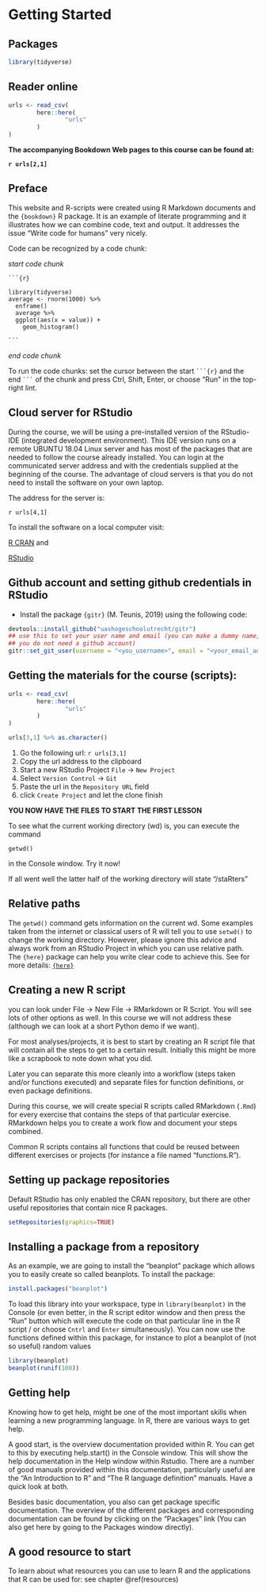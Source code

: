 # Getting Started {#gettingstarted}

## Packages
```r
library(tidyverse)
```

## Reader online

```r
urls <- read_csv(
        here::here(
                "urls"
        )
)
```

**The accompanying Bookdown Web pages to this course can be found at:**

**`r urls[2,1]`**

## Preface

This website and R-scripts were created using R Markdown documents and the `{bookdown}` R package. It is an example of literate programming and it illustrates how we can combine code, text and output. It addresses the issue "Write code for humans" very nicely.

Code can be recognized by a code chunk:

_start code chunk_

` ```{r} `

```
library(tidyverse)
average <- rnorm(1000) %>% 
  enframe()
  average %>%
  ggplot(aes(x = value)) +
    geom_histogram()
```

` ``` `

_end code chunk_

To run the code chunks: set the cursor between the start ` ```{r} ` and the end 
` ``` ` of the chunk and press Ctrl, Shift, Enter, or choose "Run" in the top-right lint.

## Cloud server for RStudio
During the course, we will be using a pre-installed version of the RStudio-IDE (integrated development environment). This IDE version runs on a remote UBUNTU 
18.04 Linux server and has most of the packages that are needed to follow the 
course already installed. You can login at the communicated server address and 
with the credentials supplied at the beginning of the course. The advantage of 
cloud servers is that you do not need to install the software on your 
own laptop. 

The address for the server is: 

`r urls[4,1]`

To install the software on a local computer visit:

[R CRAN](http://www.r-project.org) and 

[RStudio](http://www.rstudio.com)

## Github account and setting github credentials in RStudio

 - Install the package `{gitr}` (M. Teunis, 2019) using the following code:
 
```r
devtools::install_github("uashogeschoolutrecht/gitr") 
## use this to set your user name and email (you can make a dummy name, 
## you do not need a github account)
gitr::set_git_user(username = "<you_username>", email = "<your_email_address>")
```

## Getting the materials for the course (scripts):
```r
urls <- read_csv(
        here::here(
                "urls"
        )
)

urls[3,1] %>% as.character() 
```

 1. Go the following url: `r urls[3,1]`
 2. Copy the url address to the clipboard
 3. Start a new RStudio Project `File` -> `New Project`
 4. Select `Version Control` -> `Git` 
 5. Paste the url in the `Repository URL` field
 6. click `Create Project` and let the clone finish
 
**YOU NOW HAVE THE FILES TO START THE FIRST LESSON** 

To see what the current working directory (wd) is, you can execute the command

`getwd()` 

in the Console window. Try it now!

If all went well the latter half of the working directory will state "/staRters"

## Relative paths
The `getwd()` command gets information on the current wd. Some examples taken 
from the internet or classical users of R will tell you to use `setwd()` to change the working directory. However, please ignore this advice and always work from an RStudio Project in which you can use relative path. The `{here}` package can help 
you write clear code to achieve this. See for more details: [`{here}`](https://github.com/jennybc/here_here)

## Creating a new R script
you can look under File -> New File -> RMarkdown or R Script. You will see lots of other options as well. In this course we will not address these (although we can look at a short Python demo if we want).

For most analyses/projects, it is best to start by creating an R script file that will contain all the steps to get to a certain result. Initially this might be more like a scrapbook to note down what you did. 

Later you can separate this more cleanly into a workflow (steps taken and/or functions executed) and separate files for function definitions, or even package definitions. 

During this course, we will create special R scripts called RMarkdown (`.Rmd`) for every exercise that contains the steps of that particular exercise. RMarkdown helps you to create a work flow and document your steps combined. 

Common R scripts contains all functions that could be reused between different exercises or projects (for instance a file named "functions.R"). 

## Setting up package repositories
Default RStudio has only enabled the CRAN repository, but there are other useful repositories that contain nice R packages. 

```r
setRepositories(graphics=TRUE)
```

## Installing a package from a repository
As an example, we are going to install the "beanplot" package which allows you to easily create so called beanplots. To install the package:

```r
install.packages("beanplot")
```

To load this library into your workspace, type in `library(beanplot)` in the Console (or even better, in the R script editor window and then press the "Run" button which will execute the code on that particular line in the R script / or choose `Cntrl` 
and `Enter` simultaneously). You can now use the functions defined within this package, for instance to plot a beanplot of (not so useful) random values

```r
library(beanplot)
beanplot(runif(100))
``` 

## Getting help
Knowing how to get help, might be one of the most important skills when learning a new programming language. In R, there are various ways to get help. 

A good start, is the overview documentation provided within R. You can get to this by executing help.start() in the Console window. This will show the help documentation in the Help window within Rstudio. There are a number of good manuals provided within this documentation, particularly useful are the "An Introduction to R" and "The R language definition" manuals. Have a quick look at both.

Besides basic documentation, you also can get package specific documentation. The overview of the different packages and corresponding documentation can be found by clicking on the "Packages" link (You can also get here by going to the Packages window directly). 

## A good resource to start

To learn about what resources you can use to learn R and the applications that R can be used for: see chapter \@ref(resources)

